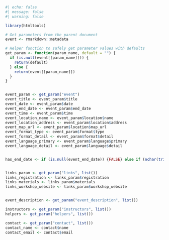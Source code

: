 

```r
#| echo: false
#| message: false
#| warning: false

library(htmltools)

# Get parameters from the parent document
event <- rmarkdown::metadata

# Helper function to safely get parameter values with defaults
get_param <- function(param_name, default = "") {
  if (is.null(event[[param_name]])) {
    return(default)
  } else {
    return(event[[param_name]])
  }
}


event_param <- get_param("event")
event_title <- event_param$title
event_date <- event_param$date
event_end_date <- event_param$end_date
event_time <- event_param$time
event_location_name <- event_param$location$name
event_location_address <- event_param$location$address
event_map_url <- event_param$location$map_url
event_format_type <- event_param$format$type
event_format_detail <- event_param$format$detail
event_language_primary <- event_param$language$primary
event_language_detail <- event_param$language$detail


has_end_date <- if (is.null(event_end_date)) {FALSE} else if (nchar(trimws(event_end_date)) == 0) {FALSE} else {TRUE}


links_param <- get_param("links", list())
links_registration <- links_param$registration
links_materials <- links_param$materials
links_workshop_website <- links_param$workshop_website


event_description <- get_param("event_description", list())

instructors <- get_param("instructors", list())
helpers <- get_param("helpers", list())

contact <- get_param("contact", list())
contact_name <- contact$name
contact_email <- contact$email
```

